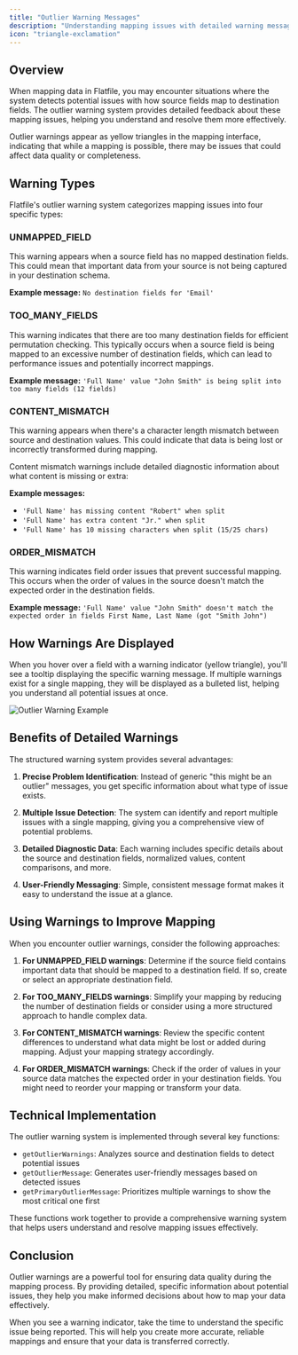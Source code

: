 ```yaml
---
title: "Outlier Warning Messages"
description: "Understanding mapping issues with detailed warning messages"
icon: "triangle-exclamation"
---
```


<Snippet file="shared/dxpbanner.mdx" />

## Overview

When mapping data in Flatfile, you may encounter situations where the system detects potential issues with how source fields map to destination fields. The outlier warning system provides detailed feedback about these mapping issues, helping you understand and resolve them more effectively.

Outlier warnings appear as yellow triangles in the mapping interface, indicating that while a mapping is possible, there may be issues that could affect data quality or completeness.

## Warning Types

Flatfile's outlier warning system categorizes mapping issues into four specific types:

### UNMAPPED_FIELD

This warning appears when a source field has no mapped destination fields. This could mean that important data from your source is not being captured in your destination schema.

**Example message:** `No destination fields for 'Email'`

### TOO_MANY_FIELDS

This warning indicates that there are too many destination fields for efficient permutation checking. This typically occurs when a source field is being mapped to an excessive number of destination fields, which can lead to performance issues and potentially incorrect mappings.

**Example message:** `'Full Name' value "John Smith" is being split into too many fields (12 fields)`

### CONTENT_MISMATCH

This warning appears when there's a character length mismatch between source and destination values. This could indicate that data is being lost or incorrectly transformed during mapping.

Content mismatch warnings include detailed diagnostic information about what content is missing or extra:

**Example messages:**
- `'Full Name' has missing content "Robert" when split`
- `'Full Name' has extra content "Jr." when split`
- `'Full Name' has 10 missing characters when split (15/25 chars)`

### ORDER_MISMATCH

This warning indicates field order issues that prevent successful mapping. This occurs when the order of values in the source doesn't match the expected order in the destination fields.

**Example message:** `'Full Name' value "John Smith" doesn't match the expected order in fields First Name, Last Name (got "Smith John")`

## How Warnings Are Displayed

When you hover over a field with a warning indicator (yellow triangle), you'll see a tooltip displaying the specific warning message. If multiple warnings exist for a single mapping, they will be displayed as a bulleted list, helping you understand all potential issues at once.

![Outlier Warning Example](/images/guides/outlier-warning-example.png)

## Benefits of Detailed Warnings

The structured warning system provides several advantages:

1. **Precise Problem Identification**: Instead of generic "this might be an outlier" messages, you get specific information about what type of issue exists.

2. **Multiple Issue Detection**: The system can identify and report multiple issues with a single mapping, giving you a comprehensive view of potential problems.

3. **Detailed Diagnostic Data**: Each warning includes specific details about the source and destination fields, normalized values, content comparisons, and more.

4. **User-Friendly Messaging**: Simple, consistent message format makes it easy to understand the issue at a glance.

## Using Warnings to Improve Mapping

When you encounter outlier warnings, consider the following approaches:

1. **For UNMAPPED_FIELD warnings**: Determine if the source field contains important data that should be mapped to a destination field. If so, create or select an appropriate destination field.

2. **For TOO_MANY_FIELDS warnings**: Simplify your mapping by reducing the number of destination fields or consider using a more structured approach to handle complex data.

3. **For CONTENT_MISMATCH warnings**: Review the specific content differences to understand what data might be lost or added during mapping. Adjust your mapping strategy accordingly.

4. **For ORDER_MISMATCH warnings**: Check if the order of values in your source data matches the expected order in your destination fields. You might need to reorder your mapping or transform your data.

## Technical Implementation

The outlier warning system is implemented through several key functions:

- `getOutlierWarnings`: Analyzes source and destination fields to detect potential issues
- `getOutlierMessage`: Generates user-friendly messages based on detected issues
- `getPrimaryOutlierMessage`: Prioritizes multiple warnings to show the most critical one first

These functions work together to provide a comprehensive warning system that helps users understand and resolve mapping issues effectively.

## Conclusion

Outlier warnings are a powerful tool for ensuring data quality during the mapping process. By providing detailed, specific information about potential issues, they help you make informed decisions about how to map your data effectively.

When you see a warning indicator, take the time to understand the specific issue being reported. This will help you create more accurate, reliable mappings and ensure that your data is transferred correctly.